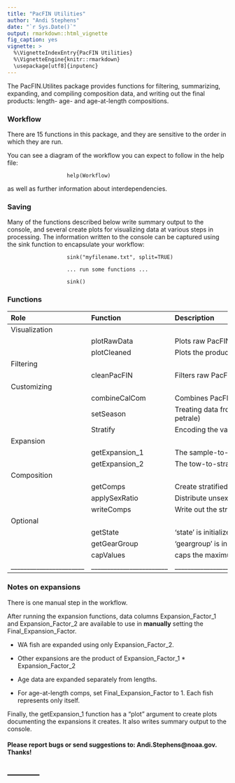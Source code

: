 ```yaml
---
title: "PacFIN Utilities"
author: "Andi Stephens"
date: "`r Sys.Date()`"
output: rmarkdown::html_vignette
fig_caption: yes
vignette: >
  %\VignetteIndexEntry{PacFIN Utilities}
  %\VignetteEngine{knitr::rmarkdown}
  \usepackage[utf8]{inputenc}
---
```



The PacFIN.Utilites package provides functions for filtering, summarizing, expanding, and compiling composition data, and writing out the final products: length- age- and age-at-length compositions.

### Workflow

There are 15 functions in this package, and they are sensitive to the order in which they are run.  

You can see a diagram of the workflow you can expect to follow in the help file:  

```
                   help(Workflow)
```  
  
as well as further information about interdependencies.  

### Saving

Many of the functions described below write summary output to the console, and several create plots for visualizing data at various steps in processing. The information written to the console can be captured using the sink function to encapsulate your workflow:
  
```
                   sink("myfilename.txt", split=TRUE)

                   ... run some functions ...

                   sink()
```
  
### Functions

| Role                    |  Function         |     Description
| :-----------------------| :-----------------| :----------------
| Visualization           |                   |       
|                         | plotRawData       | Plots raw PacFIN data  
|                         | plotCleaned       | Plots the product of cleanPacFIN similarly   
| Filtering               |                   |       
|                         | cleanPacFIN       | Filters raw PacFIN data
| Customizing             |                   |       
|                         | combineCalCom     | Combines PacFIN and CalCOM data
|                         | setSeason         | Treating data from seasonal fisheries (e.g., petrale)
|                         | Stratify          | Encoding the values in a column to a subset
| Expansion               |                   |       
|                         | getExpansion_1    | The sample-to-tow expansion
|                         | getExpansion_2    | The tow-to-stratum expansion
| Composition             |                   |                 
|                         | getComps          | Create stratified compositions
|                         | applySexRatio     | Distribute unsexed fish as males and females
|                         | writeComps        | Write out the stratified, sexed compositions
| Optional                |                   |       
|                         | getState          | 'state' is initialized by cleanPacFIN
|                         | getGearGroup      | 'geargroup' is initialized by cleanPacFIN
|                         | capValues         | caps the maximum value in a vector
|_______________________|________________________|________________________________________________

### Notes on expansions

There is one manual step in the workflow.  

After running the expansion functions, data columns Expansion_Factor_1 and Expansion_Factor_2 are available to use in **manually** setting the Final_Expansion_Factor.  
  
  
* WA fish are expanded using only Expansion_Factor_2.  
  
* Other expansions are the product of Expansion_Factor_1 * Expansion_Factor_2  

* Age data are expanded separately from lengths.  
  
* For age-at-length comps, set Final_Expansion_Factor to 1. Each fish represents only itself.    
  
  
Finally, the getExpansion_1 function has a "plot" argument to create plots documenting the expansions it creates. It also writes summary output to the console.

#### Please report bugs or send suggestions to: Andi.Stephens@noaa.gov.  Thanks!    

-----------
-----------
  
  



